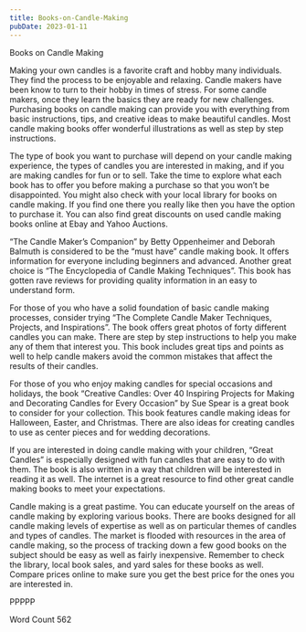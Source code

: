```yaml
---
title: Books-on-Candle-Making
pubDate: 2023-01-11
---
```


Books on Candle Making

Making your own candles is a favorite craft and hobby many individuals. They find the process to be enjoyable and relaxing. Candle makers have been know to turn to their hobby in times of stress. For some candle makers, once they learn the basics they are ready for new challenges. Purchasing books on candle making can provide you with everything from basic instructions, tips, and creative ideas to make beautiful candles. Most candle making books offer wonderful illustrations as well as step by step instructions.

The type of book you want to purchase will depend on your candle making experience, the types of candles you are interested in making, and if you are making candles for fun or to sell. Take the time to explore what each book has to offer you before making a purchase so that you won’t be disappointed. You might also check with your local library for books on candle making. If you find one there you really like then you have the option to purchase it. You can also find great discounts on used candle making books online at Ebay and Yahoo Auctions.

“The Candle Maker’s Companion” by Betty Oppenheimer and Deborah Balmuth is considered to be the “must have” candle making book. It offers information for everyone including beginners and advanced. Another great choice is “The Encyclopedia of Candle Making Techniques”. This book has gotten rave reviews for providing quality information in an easy to understand form.

For those of you who have a solid foundation of basic candle making processes, consider trying “The Complete Candle Maker Techniques, Projects, and Inspirations”. The book offers great photos of forty different candles you can make. There are step by step instructions to help you make any of them that interest you. This book includes great tips and points as well to help candle makers avoid the common mistakes that affect the results of their candles.

For those of you who enjoy making candles for special occasions and holidays, the book “Creative Candles: Over 40 Inspiring Projects for Making and Decorating Candles for Every Occasion” by Sue Spear is a great book to consider for your collection. This book features candle making ideas for Halloween, Easter, and Christmas. There are also ideas for creating candles to use as center pieces and for wedding decorations. 

If you are interested in doing candle making with your children, “Great Candles” is especially designed with fun candles that are easy to do with them. The book is also written in a way that children will be interested in reading it as well. The internet is a great resource to find other great candle making books to meet your expectations. 

Candle making is a great pastime. You can educate yourself on the areas of candle making by exploring various books. There are books designed for all candle making levels of expertise as well as on particular themes of candles and types of candles. The market is flooded with resources in the area of candle making, so the process of tracking down a few good books on the subject should be easy as well as fairly inexpensive. Remember to check the library, local book sales, and yard sales for these books as well. Compare prices online to make sure you get the best price for the ones you are interested in. 

PPPPP

Word Count 562